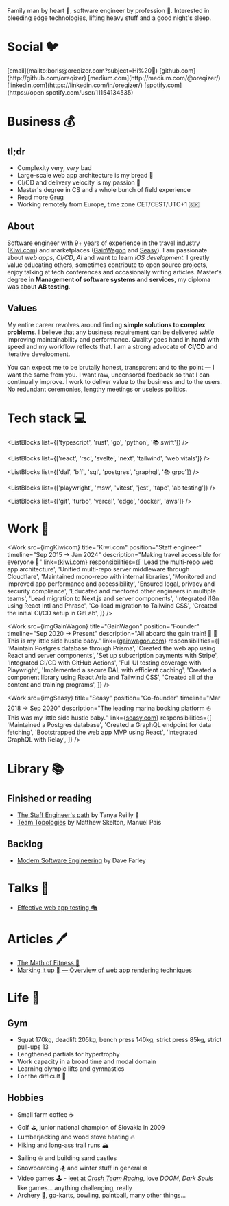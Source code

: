

Family man by heart :house_with_garden:, software engineer by profession :honeybee:. Interested in
bleeding edge technologies, lifting heavy stuff and a good night's sleep.

# Social :bird:

<span className="[&>p]:leading-loose">
  [email](mailto:boris@oreqizer.com?subject=Hi%20👋)
  [github.com](http://github.com/oreqizer)
  [medium.com](http://medium.com/@oreqizer/)
  [linkedin.com](https://linkedin.com/in/oreqizer/)
  [spotify.com](https://open.spotify.com/user/11154134535)
</span>

# Business :moneybag:

<Hiring />

## tl;dr

- Complexity very, _very_ bad
- Large-scale web app architecture is my bread :bread:
- CI/CD and delivery velocity is my passion :rocket:
- Master's degree in CS and a whole bunch of field experience
- Read more [Grug](https://grugbrain.dev)
- Working remotely from Europe, time zone CET/CEST/UTC+1 :slovakia:

## About

Software engineer with 9+ years of experience in the travel industry
([Kiwi.com](https://www.kiwi.com)) and marketplaces ([GainWagon](https://gainwagon.com) and
[Seasy](https://seasy.at)). I am passionate about _web apps_, _CI/CD_, _AI_ and want to learn
_iOS development_. I greatly value educating others, sometimes contribute to open source
projects, enjoy talking at tech conferences and occasionally writing articles. Master's degree in
**Management of software systems and services**, my diploma was about **AB testing**.

## Values

My entire career revolves around finding **simple solutions to complex problems**. I believe that
any business requirement can be delivered _while_ improving maintainability and performance. Quality
goes hand in hand with speed and my workflow reflects that. I am a strong advocate of **CI/CD** and
iterative development.

You can expect me to be brutally honest, transparent and to the point — I want the same from you. I
want raw, uncensored feedback so that I can continually improve. I work to deliver value to the
business and to the users. No redundant ceremonies, lengthy meetings or useless politics.

# Tech stack :computer:

<ListBlocks list={['typescript', 'rust', 'go', 'python', '📚 swift']} />

<ListBlocks
  list={['react', 'rsc', 'svelte', 'next', 'tailwind', 'web vitals']}
/>

<ListBlocks list={['dal', 'bff', 'sql', 'postgres', 'graphql', '📚 grpc']} />

<ListBlocks
  list={['playwright', 'msw', 'vitest', 'jest', 'tape', 'ab testing']}
/>

<ListBlocks list={['git', 'turbo', 'vercel', 'edge', 'docker', 'aws']} />

# Work :construction:

<Work
  src={imgKiwicom}
  title="Kiwi.com"
  position="Staff engineer"
  timeline="Sep 2015 → Jan 2024"
  description="Making travel accessible for everyone 🛫"
  link={<a href="https://www.kiwi.com">kiwi.com</a>}
  responsibilities={[
    'Lead the multi-repo web app architecture',
    'Unified multi-repo server middleware through Cloudflare',
    'Maintained mono-repo with internal libraries',
    'Monitored and improved app performance and accessibility',
    'Ensured legal, privacy and security compliance',
    'Educated and mentored other engineers in multiple teams',
    'Lead migration to Next.js and server components',
    'Integrated i18n using React Intl and Phrase',
    'Co-lead migration to Tailwind CSS',
    'Created the initial CI/CD setup in GitLab',
  ]}
/>

<Work
  src={imgGainWagon}
  title="GainWagon"
  position="Founder"
  timeline="Sep 2020 → Present"
  description="All aboard the gain train! 💪 🚂 This is my little side hustle baby."
  link={<a href="https://gainwagon.com">gainwagon.com</a>}
  responsibilities={[
    'Maintain Postgres database through Prisma',
    'Created the web app using React and server components',
    'Set up subscription payments with Stripe',
    'Integrated CI/CD with GitHub Actions',
    'Full UI testing coverage with Playwright',
    'Implemented a secure DAL with efficient caching',
    'Created a component library using React Aria and Tailwind CSS',
    'Created all of the content and training programs',
  ]}
/>

<Work
  src={imgSeasy}
  title="Seasy"
  position="Co-founder"
  timeline="Mar 2018 → Sep 2020"
  description="The leading marina booking platform ⛵This was my little side hustle baby."
  link={<a href="https://gainwagon.com">seasy.com</a>}
  responsibilities={[
    'Maintained a Postgres database',
    'Created a GraphQL endpoint for data fetching',
    'Bootstrapped the web app MVP using React',
    'Integrated GraphQL with Relay',
  ]}
/>

# Library :books:

## Finished or reading

- [The Staff Engineer's path](https://www.goodreads.com/en/book/show/61058107) by Tanya Reilly
  :construction:
- [Team Topologies](https://www.goodreads.com/en/book/show/44135420) by Matthew Skelton, Manuel Pais

## Backlog

- [Modern Software Engineering](https://www.goodreads.com/en/book/show/57345270) by Dave Farley

# Talks :microphone:

- [Effective web app testing 🎭](https://www.youtube.com/watch?v=U3V7UMJ-1hg)

# Articles :pen:

- [The Math of Fitness 💪](https://medium.com/@oreqizer/the-math-of-fitness-dbcf11971617)
- [Marking it up 💅 — Overview of web app rendering techniques](https://code.kiwi.com/web-app-rendering-101-6ad2e01b0bb4)

# Life :muscle:

## Gym

- Squat 170kg, deadlift 205kg, bench press 140kg, strict press 85kg, strict pull-ups 13
- Lengthened partials for hypertrophy
- Work capacity in a broad time and modal domain
- Learning olympic lifts and gymnastics
- For the difficult :milk_glass:

## Hobbies

- Small farm coffee :coffee:
- Golf :golf:, junior national champion of Slovakia in 2009
- Lumberjacking and wood stove heating :fire:
- Hiking and long-ass trail runs :mountain_snow:
- Sailing :sailboat: and building sand castles
- Snowboarding :snowboarder: and winter stuff in general :snowflake:
- Video games :joystick: - [leet at _Crash Team Racing_](https://youtu.be/eBgaz3jCuFc), love _DOOM_,
  _Dark Souls_ like games... anything challenging, really
- Archery :bow_and_arrow:, go-karts, bowling, paintball, many other things...
